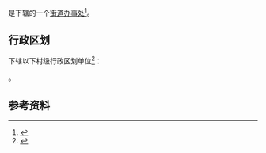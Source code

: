 {{中国乡级行政区|41/07/02/011/000}}

'''{{PAGENAMEBASE}}'''是{{PRC admin/fullname|41/07/02/011/000|3}}下辖的一个[[街道办事处|街道办事处]]<ref>{{PRC admin/ref sgc|{{PRC admin/parent|41/07/02/011/000}}}}</ref>。

== 行政区划 ==
{{PAGENAMEBASE}}下辖以下村级行政区划单位<ref>{{PRC admin/ref sgc|41/07/02/011/000}}</ref>：

{{PRC admin/children|41/07/02/011/000}}。

== 参考资料 ==
{{reflist}}

{{河南行政区划小作品}}
{{PRC admin/navcat|41/07/02/011/000}}